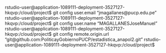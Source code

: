 rstudio-user@application-1089111-deployment-3527127-hkqvp:/cloud/project$ git config user.email "jmagallanes@pucp.edu.pe"
rstudio-user@application-1089111-deployment-3527127-hkqvp:/cloud/project$ git config user.name "MAGALLANESJoseManuel"
rstudio-user@application-1089111-deployment-3527127-hkqvp:/cloud/project$ git config remote.origin.url "git@github.com:PoliticayGobiernoPUCP/estadistica_anapol2.git"
rstudio-user@application-1089111-deployment-3527127-hkqvp:/cloud/project$


